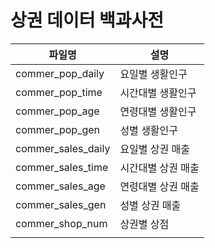 # 상권 데이터 백과사전

| 파일명             | 설명               |
|--------------------|--------------------|
| commer_pop_daily   | 요일별 생활인구    |
| commer_pop_time    | 시간대별 생활인구  |
| commer_pop_age     | 연령대별 생활인구  |
| commer_pop_gen     | 성별 생활인구      |
| commer_sales_daily | 요일별 상권 매출   |
| commer_sales_time  | 시간대별 상권 매출 |
| commer_sales_age   | 연령대별 상권 매출 |
| commer_sales_gen   | 성별 상권 매출     |
| commer_shop_num    | 상권별 상점        |
|                    |                    |
